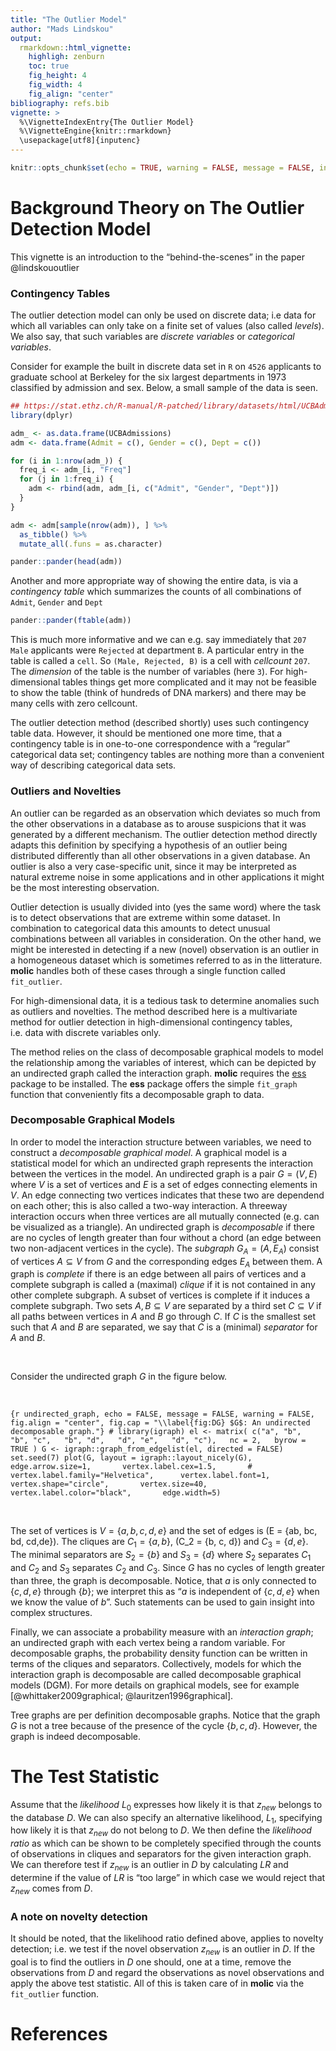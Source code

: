 ```yaml
---
title: "The Outlier Model"
author: "Mads Lindskou"
output: 
  rmarkdown::html_vignette:
    highligh: zenburn
    toc: true
    fig_height: 4
    fig_width: 4
    fig_align: "center"
bibliography: refs.bib
vignette: >
  %\VignetteIndexEntry{The Outlier Model}
  %\VignetteEngine{knitr::rmarkdown}
  \usepackage[utf8]{inputenc}
---
```


```r
knitr::opts_chunk$set(echo = TRUE, warning = FALSE, message = FALSE, include = TRUE, eval = TRUE)
```

# Background Theory on The Outlier Detection Model

This vignette is an introduction to the "behind-the-scenes" in the paper @lindskououtlier

### Contingency Tables
The outlier detection model can only be used on discrete data; i.e data for which all variables can only take on a finite set of values (also called _levels_). We also say, that such variables are _discrete variables_ or _categorical variables_. 

<!-- Examples of such variables are  -->
<!-- ```{r echo = FALSE} -->
<!-- Variables <- c("gender", -->
<!--   "seasons", -->
<!--   "DNA markers", -->
<!--   "grades", -->
<!--   "race", -->
<!--   "treatment" -->
<!-- ) -->
<!-- Levels  <- c("male/female", -->
<!--   "spring/summer/autumn/winther", -->
<!--   "A/T/C/G", -->
<!--   "pass/fail", -->
<!--   "white/hispanic/black", -->
<!--   "active/placebo" -->
<!-- ) -->
<!-- discrete_examples <- data.frame(Variables, Levels) -->
<!-- pander::pander(discrete_examples) -->
<!-- ``` -->

Consider for example the built in discrete data set in `R` on `4526` applicants to graduate school at Berkeley for the six largest departments in 1973 classified by admission and sex. Below, a small sample of the data is seen.

```r
## https://stat.ethz.ch/R-manual/R-patched/library/datasets/html/UCBAdmissions.html
library(dplyr)

adm_ <- as.data.frame(UCBAdmissions) 
adm <- data.frame(Admit = c(), Gender = c(), Dept = c())

for (i in 1:nrow(adm_)) {
  freq_i <- adm_[i, "Freq"]
  for (j in 1:freq_i) {
    adm <- rbind(adm, adm_[i, c("Admit", "Gender", "Dept")])
  }
}

adm <- adm[sample(nrow(adm)), ] %>%
  as_tibble() %>%
  mutate_all(.funs = as.character)

pander::pander(head(adm))
```

Another and more appropriate way of showing the entire data, is via a _contingency table_ which summarizes the counts of all combinations of `Admit`, `Gender` and `Dept`

```r
pander::pander(ftable(adm))
```

This is much more informative and we can e.g. say immediately that `207` `Male` applicants were `Rejected` at department `B`. A particular entry in the table is called a `cell`. So `(Male, Rejected, B)` is a cell with _cellcount_ `207`. The _dimension_ of the table is the number of variables (here `3`). For high-dimensional tables things get more complicated and it may not be feasible to show the table (think of hundreds of DNA markers) and there may be many cells with zero cellcount.

The outlier detection method (described shortly) uses such contingency table data. However, it should be mentioned one more time, that a contingency table is in one-to-one correspondence with a "regular" categorical data set; contingency tables are nothing more than a convenient way of describing categorical data sets.

### Outliers and Novelties
An outlier can be regarded as an observation which deviates so much from the other observations in a database as to arouse suspicions that it was generated by a different mechanism. The outlier detection method directly adapts this definition by specifying a hypothesis of an outlier being distributed differently than all other observations in a given database. An outlier is also a very case-specific unit, since it may be interpreted as natural extreme noise in some applications and in other applications it might be the most interesting observation. 

Outlier detection is usually divided into \textit{outlier detection} (yes the same word) where the task is to detect observations that are extreme within some dataset. In combination to categorical data this amounts to detect unusual combinations between all variables in consideration. On the other hand, we might be interested in detecting if a new (novel) observation is an outlier in a homogeneous dataset which is sometimes referred to as \textit{novelty detection} in the litterature. **molic** handles both of these cases through a single function called `fit_outlier`.

For high-dimensional data, it is a tedious task to determine anomalies such as outliers and novelties. The method described here is a multivariate method for outlier detection in high-dimensional contingency tables, i.e. data with discrete variables only. 

The method relies on the class of decomposable graphical models to model the relationship among the variables of interest, which can be depicted by an undirected graph called the interaction graph. **molic** requires the [ess](https://github.com/mlindsk/ess) package to be installed. The **ess** package offers the simple `fit_graph` function that conveniently fits a decomposable graph to data.

### Decomposable Graphical Models
In order to model the interaction structure between variables, we need to construct a _decomposable graphical model_. A graphical model is a statistical model for which an undirected graph represents the interaction between the vertices in the model. An undirected graph is a pair $G = (V,E)$ where $V$ is a set of vertices and $E$ is a set of edges connecting elements in $V$. An edge connecting two vertices indicates that these two are dependend on each other; this is also called a two-way interaction. A threeway interaction occurs when three vertices are all mutually connected (e.g.\ can be visualized as a triangle). An undirected graph is _decomposable_ if there are no cycles of length greater than four without a chord (an edge between two non-adjacent vertices in the cycle). The _subgraph_ $G_{A} = (A, E_{A})$ consist of vertices $A\subseteq V$ from $G$ and the corresponding edges $E_A$ between them. A graph is _complete_ if there is an edge between all pairs of vertices and a complete subgraph is called a (maximal) _clique_ if it is not contained in any other complete subgraph. A subset of vertices is complete if it induces a complete subgraph. Two sets $A,B \subseteq V$ are separated by a third set $C \subseteq V$ if all paths between vertices in $A$ and $B$ go through $C$. If $C$ is the smallest set such that $A$ and $B$ are separated, we say that $C$ is a (minimal) _separator_ for $A$ and $B$.

\

Consider the undirected graph $G$ in the figure below. 

\

```{r undirected_graph, echo = FALSE, message = FALSE, warning = FALSE, fig.align = "center", fig.cap = "\\label{fig:DG} $G$: An undirected decomposable graph."}
# library(igraph)
el <- matrix( c("a", "b",
  "b", "c",
  "b", "d",
  "d", "e",
  "d", "c"),
  nc = 2,
  byrow = TRUE
)
G <- igraph::graph_from_edgelist(el, directed = FALSE)
set.seed(7)
plot(G, layout = igraph::layout_nicely(G), 
     edge.arrow.size=1, 
     vertex.label.cex=1.5, 
     # vertex.label.family="Helvetica",
     vertex.label.font=1,
     vertex.shape="circle", 
     vertex.size=40, 
     vertex.label.color="black", 
     edge.width=5)
```

\

The set of vertices is $V = \{a,b,c,d,e\}$ and the set of edges is \(E = \{ab, bc, bd, cd,de\}\). The cliques are $C_1 = \{a, b\}$, \(C_2 = \{b, c, d\}\) and $C_3 = \{d, e\}$. The minimal separators are $S_{2} = \{b\}$ and $S_3 = \{d\}$ where $S_{2}$ separates $C_{1}$ and $C_{2}$ and $S_{3}$ separates $C_{2}$ and $C_{3}$. Since $G$ has no cycles of length greater than three, the graph is decomposable. Notice, that $a$ is only connected to $\{c,d,e\}$ through $\{b\}$; we interpret this as "$a$ is independent of $\{c,d,e\}$ when we know the value of $b$". Such statements can be used to gain insight into complex structures.

Finally, we can associate a probability measure with an _interaction graph_; an undirected graph with each vertex being a random variable. For decomposable graphs, the probability density function can be written in terms of the cliques and separators. Collectively, models for which the interaction graph is decomposable are called decomposable graphical models (DGM). For more details on graphical models, see for example [@whittaker2009graphical; @lauritzen1996graphical].

Tree graphs are per definition decomposable graphs. Notice that the graph $G$ is not a tree because of the presence of the cycle $\{b,c,d\}$. However, the graph is indeed decomposable.

# The Test Statistic
Assume that the _likelihood_ $L_0$ expresses how likely it is that $z_{new}$ belongs to the database $D$. We can also specify an alternative likelihood, $L_{1}$, specifying how likely it is that $z_{new}$ do not belong to $D$. We then define the _likelihood ratio_ as
\begin{equation*}
  \label{eq:LR}
  LR = \frac{L_{0}}{L_{1}},
\end{equation*}
which can be shown to be completely specified through the counts of observations in cliques and separators for the given interaction graph. We can therefore test if $z_{new}$ is an outlier in $D$ by calculating $LR$ and determine if the value of $LR$ is "too large" in which case we would reject that $z_{new}$ comes from $D$.

### A note on novelty detection
It should be noted, that the likelihood ratio defined above, applies to novelty detection; i.e. we test if the novel observation $z_{new}$ is an outlier in $D$. If the goal is to find the outliers in $D$ one should, one at a time, remove the observations from $D$ and regard the observations as novel observations and apply the above test statistic. All of this is taken care of in **molic** via the `fit_outlier` function.

# References
